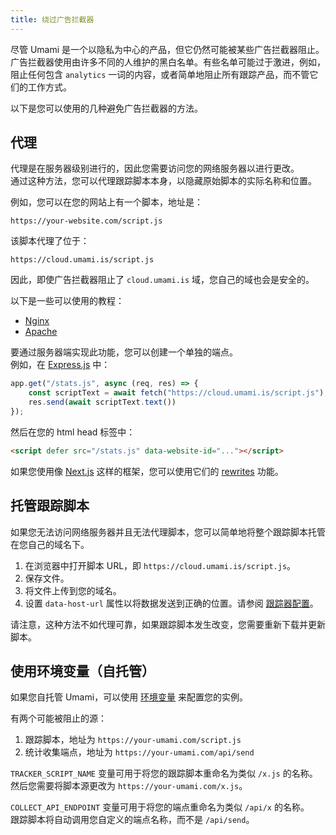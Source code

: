 ```yaml
---
title: 绕过广告拦截器
---
```


尽管 Umami 是一个以隐私为中心的产品，但它仍然可能被某些广告拦截器阻止。广告拦截器使用由许多不同的人维护的黑白名单。有些名单可能过于激进，例如，阻止任何包含 `analytics` 一词的内容，或者简单地阻止所有跟踪产品，而不管它们的工作方式。

以下是您可以使用的几种避免广告拦截器的方法。

## 代理

代理是在服务器级别进行的，因此您需要访问您的网络服务器以进行更改。  
通过这种方法，您可以代理跟踪脚本本身，以隐藏原始脚本的实际名称和位置。

例如，您可以在您的网站上有一个脚本，地址是：

`https://your-website.com/script.js`

该脚本代理了位于：

`https://cloud.umami.is/script.js`

因此，即使广告拦截器阻止了 `cloud.umami.is` 域，您自己的域也会是安全的。

以下是一些可以使用的教程：

- [Nginx](https://docs.nginx.com/nginx/admin-guide/web-server/reverse-proxy/)
- [Apache](https://httpd.apache.org/docs/2.4/howto/reverse_proxy.html)

要通过服务器端实现此功能，您可以创建一个单独的端点。  
例如，在 [Express.js](https://expressjs.com) 中：

```js
app.get("/stats.js", async (req, res) => {
    const scriptText = await fetch("https://cloud.umami.is/script.js");
    res.send(await scriptText.text())
});
```

然后在您的 html head 标签中：

```html
<script defer src="/stats.js" data-website-id="..."></script>
```

如果您使用像 [Next.js](https://nextjs.org) 这样的框架，您可以使用它们的 [rewrites](https://nextjs.org/docs/pages/api-reference/next-config-js/rewrites) 功能。

## 托管跟踪脚本

如果您无法访问网络服务器并且无法代理脚本，您可以简单地将整个跟踪脚本托管在您自己的域名下。

1. 在浏览器中打开脚本 URL，即 `https://cloud.umami.is/script.js`。
2. 保存文件。
3. 将文件上传到您的域名。
4. 设置 `data-host-url` 属性以将数据发送到正确的位置。请参阅 [跟踪器配置](https://umami.is/docs/tracker-configuration)。

请注意，这种方法不如代理可靠，如果跟踪脚本发生改变，您需要重新下载并更新脚本。

## 使用环境变量（自托管）

如果您自托管 Umami，可以使用 [环境变量](/docs/environment-variables) 来配置您的实例。

有两个可能被阻止的源：

1. 跟踪脚本，地址为 `https://your-umami.com/script.js`
2. 统计收集端点，地址为 `https://your-umami.com/api/send`

`TRACKER_SCRIPT_NAME` 变量可用于将您的跟踪脚本重命名为类似 `/x.js` 的名称。  
然后您需要将脚本源更改为 `https://your-umami.com/x.js`。

`COLLECT_API_ENDPOINT` 变量可用于将您的端点重命名为类似 `/api/x` 的名称。  
跟踪脚本将自动调用您自定义的端点名称，而不是 `/api/send`。